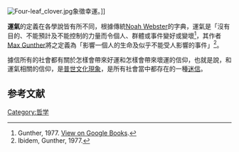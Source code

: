 {{onesource|time=2019-07-15T09:10:41+00:00}}
{{refimprove|time=2019-07-15T09:10:41+00:00}}
{{otheruse}}

[[Image:Four-leaf_clover.jpg|thumb]]象徵幸運。]]

'''運氣'''的定義在各學說皆有所不同，根據傳統[[Noah_Webster|Noah Webster]]的字典，運氣是「沒有目的、不能預計及不能控制的力量而令個人、群體或事件變好或變壞<ref>Gunther, 1977. [http://books.google.com.br/books?id=Z-aT0cJqoBQC&pg=PT27&dq=the+luck+factor+max+gunther+noah+webster&hl=en&sa=X&ei=Vr3EUpCgEcvHsASsyICQDQ&ved=0CC0Q6AEwAA#v=onepage&q=the%20luck%20factor%20max%20gunther%20noah%20webster&f=false View on Google Books].</ref>，其作者[[Max_Gunther|Max Gunther]]將之定義為「影響一個人的生命及似乎不能受人影響的事件」<ref>Ibidem, Gunther, 1977.</ref>。

據信所有的社會都有關於怎樣會帶來好運和怎樣會帶來壞運的信仰，也就是說，和運氣相關的信仰，是[[普世文化通則|普世文化現象]]，是所有社會當中都存在的一種[[迷信|迷信]]。

==参考文献==
{{reflist}}

{{philo-stub}}

[[Category:哲学|Category:哲学]]